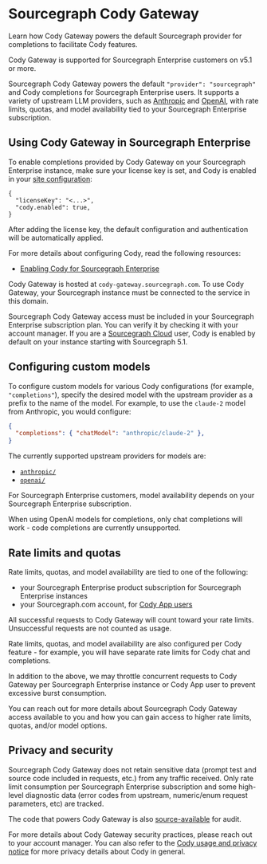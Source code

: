 # Sourcegraph Cody Gateway

<p className="subtitle">Learn how Cody Gateway powers the default Sourcegraph provider for completions to facilitate Cody features.</p>

<Callout type="note" title="Note">Cody Gateway is supported for Sourcegraph Enterprise customers on v5.1 or more.</Callout>

Sourcegraph Cody Gateway powers the default `"provider": "sourcegraph"` and Cody completions for Sourcegraph Enterprise users. It supports a variety of upstream LLM providers, such as [Anthropic](https://www.anthropic.com/) and [OpenAI](https://openai.com/), with rate limits, quotas, and model availability tied to your Sourcegraph Enterprise subscription.

## Using Cody Gateway in Sourcegraph Enterprise

To enable completions provided by Cody Gateway on your Sourcegraph Enterprise instance, make sure your license key is set, and Cody is enabled in your [site configuration](/admin/config/site_config):

```jsonc
{
  "licenseKey": "<...>",
  "cody.enabled": true,
}
```

After adding the license key, the default configuration and authentication will be automatically applied.

For more details about configuring Cody, read the following resources:

- [Enabling Cody for Sourcegraph Enterprise](/cody/clients/enable-cody-enterprise)

Cody Gateway is hosted at `cody-gateway.sourcegraph.com`. To use Cody Gateway, your Sourcegraph instance must be connected to the service in this domain.

<Callout type="warning">Sourcegraph Cody Gateway access must be included in your Sourcegraph Enterprise subscription plan. You can verify it by checking it with your account manager. If you are a [Sourcegraph Cloud](/cloud/) user, Cody is enabled by default on your instance starting with Sourcegraph 5.1.</Callout>

## Configuring custom models

To configure custom models for various Cody configurations (for example, `"completions"`), specify the desired model with the upstream provider as a prefix to the name of the model. For example, to use the `claude-2` model from Anthropic, you would configure:

```json
{
  "completions": { "chatModel": "anthropic/claude-2" },
}
```

The currently supported upstream providers for models are:

- [`anthropic/`](https://www.anthropic.com/)
- [`openai/`](https://openai.com/)

For Sourcegraph Enterprise customers, model availability depends on your Sourcegraph Enterprise subscription.

<Callout type="warning">When using OpenAI models for completions, only chat completions will work - code completions are currently unsupported.</Callout>

## Rate limits and quotas

Rate limits, quotas, and model availability are tied to one of the following:

- your Sourcegraph Enterprise product subscription for Sourcegraph Enterprise instances
- your Sourcegraph.com account, for [Cody App users](/cody/clients/app)

All successful requests to Cody Gateway will count toward your rate limits. Unsuccessful requests are not counted as usage.

Rate limits, quotas, and model availability are also configured per Cody feature - for example, you will have separate rate limits for Cody chat and completions.

In addition to the above, we may throttle concurrent requests to Cody Gateway per Sourcegraph Enterprise instance or Cody App user to prevent excessive burst consumption.

<Callout type="note">You can reach out for more details about Sourcegraph Cody Gateway access available to you and how you can gain access to higher rate limits, quotas, and/or model options.</Callout>

## Privacy and security

Sourcegraph Cody Gateway does not retain sensitive data (prompt test and source code included in requests, etc.) from any traffic received. Only rate limit consumption per Sourcegraph Enterprise subscription and some high-level diagnostic data (error codes from upstream, numeric/enum request parameters, etc) are tracked.

The code that powers Cody Gateway is also [source-available](https://sourcegraph.com/search?q=context:global+repo:%5Egithub%5C.com/sourcegraph/sourcegraph$+f:cmd/cody-gateway+lang:go&patternType=lucky&sm=1&groupBy=path) for audit.

For more details about Cody Gateway security practices, please reach out to your account manager. You can also refer to the [Cody usage and privacy notice](https://about.sourcegraph.com/terms/cody-notice) for more privacy details about Cody in general.
